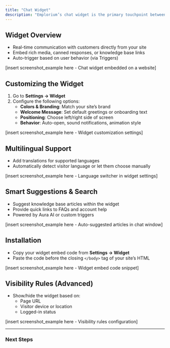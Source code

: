 ```yaml
---
title: "Chat Widget"
description: "Emplorium’s chat widget is the primary touchpoint between your website visitors and your team. It’s fully customizable, multilingual, and built for performance."
---
```


## Widget Overview

- Real-time communication with customers directly from your site
- Embed rich media, canned responses, or knowledge base links
- Auto-trigger based on user behavior (via Triggers)

[insert screenshot_example here - Chat widget embedded on a website]

## Customizing the Widget

1. Go to **Settings → Widget**
2. Configure the following options:
   - **Colors & Branding**: Match your site’s brand
   - **Welcome Message**: Set default greetings or onboarding text
   - **Positioning**: Choose left/right side of screen
   - **Behavior**: Auto-open, sound notifications, animation style

[insert screenshot_example here - Widget customization settings]

## Multilingual Support

- Add translations for supported languages
- Automatically detect visitor language or let them choose manually

[insert screenshot_example here - Language switcher in widget settings]

## Smart Suggestions & Search

- Suggest knowledge base articles within the widget
- Provide quick links to FAQs and account help
- Powered by Aura AI or custom triggers

[insert screenshot_example here - Auto-suggested articles in chat window]

## Installation

- Copy your widget embed code from **Settings → Widget**
- Paste the code before the closing `</body>` tag of your site’s HTML

[insert screenshot_example here - Widget embed code snippet]

## Visibility Rules (Advanced)

- Show/hide the widget based on:
  - Page URL
  - Visitor device or location
  - Logged-in status

[insert screenshot_example here - Visibility rules configuration]

---

### Next Steps